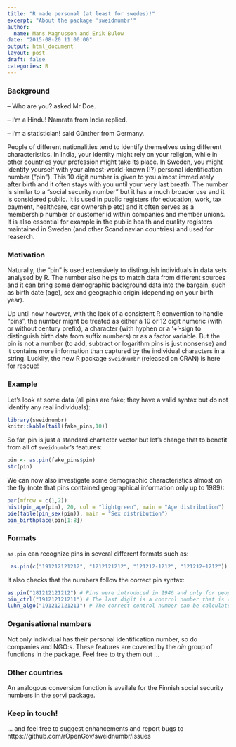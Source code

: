 ```yaml
---
title: "R made personal (at least for swedes)!"
excerpt: "About the package 'sweidnumbr'"
author:
  name: Mans Magnusson and Erik Bulow
date: "2015-08-20 11:00:00"
output: html_document
layout: post
draft: false
categories: R
---
```



### Background

 -- Who are you? asked Mr Doe.
 
 -- I'm a Hindu! Namrata from India replied.
 
 -- I'm a statistician! said Günther from Germany.
 
People of different nationalities tend to identify themselves using different characteristics. In India, your identity might rely on your religion, while in other countries your profession might take its place. In Sweden, you might identify yourself with your almost-world-known (!?) personal identification number ("pin"). This 10 digit number is given to you almost immediately after birth and it often stays with you until your very last breath. The number is similar to a "social security number" but it has a much broader use and it is considered public. It is used in public registers (for education, work, tax payment, healthcare, car ownership etc) and it often serves as a membership number or customer id within companies and member unions. It is also essential for example in the public health and quality registers maintained in Sweden (and other Scandinavian countries) and used for reaserch.




### Motivation 

Naturally, the "pin" is used extensively to distinguish individuals in data sets analysed by R. The number also helps to match data from different sources and it can bring some demographic background data into the bargain, such as birth date (age), sex and geographic origin (depending on your birth year). 

Up until now however, with the lack of a consistent R convention to handle "pins", the number might be treated as either a 10 or 12 digit numeric (with or without century prefix), a character (with hyphen or a '+'-sign to distinguish birth date from suffix numbers) or as a factor variable. But the pin is not a number (to add, subtract or logarithm pins is just nonsense) and it contains more information than captured by the individual characters in a string. Luckily, the new R package `sweidnumbr` (released on CRAN) is here for rescue!





### Example

Let's look at some data (all pins are fake; they have a valid syntax but do not identify any real individuals):

```r
library(sweidnumbr)
knitr::kable(tail(fake_pins,10))
```

So far, pin is just a standard character vector but let's change that to benefit from all of `sweidnumbr`'s features:
```r
pin <- as.pin(fake_pins$pin)
str(pin)
```


We can now also investigate some demographic characteristics almost on the fly (note that pins contained geographical information only up to 1989):
```r
par(mfrow = c(1,2))
hist(pin_age(pin), 20, col = "lightgreen", main = "Age distribution")
pie(table(pin_sex(pin)), main = "Sex distribution")
pin_birthplace(pin[1:8])
```
 
 
 
### Formats
 `as.pin` can recognize pins in several different formats such as:
 
 
```r
 as.pin(c("191212121212", "1212121212", "121212-1212", "121212+1212"))
```

It also checks that the numbers follow the correct pin syntax:
```r
as.pin("181212121212") # Pins were introduced in 1946 and only for people not deceased before that
pin_ctrl("191212121211") # The last digit is a control number that is checked against preceeding digits
luhn_algo("191212121211") # The correct control number can be calculated by the Luhn algorithm
```



### Organisational numbers

Not only individual has their personal identification number, so do companies and NGO:s. These features are covered by the _oin_ group of 
functions in the package. Feel free to try them out ...

### Other countries

An analogous conversion function is availale for the Finnish social security numbers in the [sorvi](https://github.com/rOpenGov/sorvi/blob/master/vignettes/sorvi_tutorial.md) package.


### Keep in touch!
... and feel free to suggest enhancements and report bugs to https://github.com/rOpenGov/sweidnumbr/issues 
